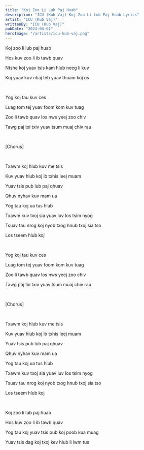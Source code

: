 ```yaml
---
title: "Koj Zoo Li Lub Paj Huab"
description: "ICU (Kub Vaj) Koj Zoo Li Lub Paj Huab Lyrics"
artist: "ICU (Kub Vaj)"
writtenBy: "ICU (Kub Vaj)"
pubDate: "2024-04-01"
heroImage: "/artists/icu-kub-vaj.png"
---
```


Koj zoo li lub paj huab

Hos kuv zoo li ib tawb quav

Ntshe koj yuav tsis kam hlub neeg li kuv

Koj yuav kuv ntiaj teb yuav thuam koj os

<br />

Yog koj tau kuv ces

Luag tom tej yuav foom kom kuv tuag

Zoo li tawb quav los nws yeej zoo chiv

Tawg paj txi txiv yuav tsum muaj chiv rau

<br />

[Chorus]

<br />

Txawm koj hlub kuv me tsis

Kuv yuav hlub koj ib txhis leej muam

Yuav tsis pub lub paj qhuav

Qhuv nyhav kuv mam ua

Yog tau koj ua tus hlub

Txawm kuv txoj sia yuav luv los tsim nyog

Tsuav tau nrog koj nyob txog hnub txoj sia tso

Los tseem hlub koj

<br />

Yog koj tau kuv ces

Luag tom tej yuav foom kom kuv tuag

Zoo li tawb quav los nws yeej zoo chiv

Tawg paj txi txiv yuav tsum muaj chiv rau

<br />

[Chorus]

<br />

Txawm koj hlub kuv me tsis

Kuv yuav hlub koj ib txhis leej muam

Yuav tsis pub lub paj qhuav

Qhuv nyhav kuv mam ua

Yog tau koj ua tus hlub

Txawm kuv txoj sia yuav luv los tsim nyog

Tsuav tau nrog koj nyob txog hnub txoj sia tso

Los tseem hlub koj

<br />

Koj zoo li lub paj huab

Hos kuv zoo li ib tawb quav

Yog tau koj yuav tsis pub koj poob kua muag

Yuav tsis dag koj txoj kev hlub li lwm tus
